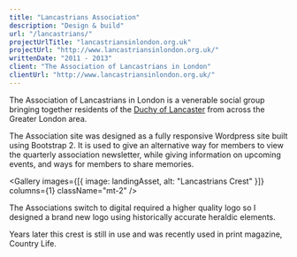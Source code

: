 ```yaml
---
title: "Lancastrians Association"
description: "Design & build"
url: "/lancastrians/"
projectUrlTitle: "lancastriansinlondon.org.uk"
projectUrl: "http://www.lancastriansinlondon.org.uk/"
writtenDate: "2011 - 2013"
client: "The Association of Lancastrians in London"
clientUrl: "http://www.lancastriansinlondon.org.uk/"
---
```




The Association of Lancastrians in London is a venerable social group bringing together residents of the [Duchy of Lancaster](https://en.wikipedia.org/wiki/Duchy_of_Lancaster) from across the Greater London area.

The Association site was designed as a fully responsive Wordpress site built using Bootstrap 2. It is used to give an alternative way for members to view the quarterly association newsletter, while giving information on upcoming events, and ways for members to share memories.

<Gallery
  images={[{ image: landingAsset, alt: "Lancastrians Crest" }]}
  columns={1}
  className="mt-2"
/>

The Associations switch to digital required a higher quality logo so I designed a brand new logo using historically accurate heraldic elements.

Years later this crest is still in use and was recently used in print magazine, Country Life.
